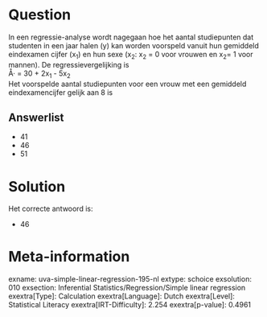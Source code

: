 Question
========

In een regressie-analyse wordt nagegaan hoe het aantal studiepunten dat
studenten in een jaar halen (y) kan worden voorspeld vanuit hun
gemiddeld eindexamen cijfer (x~1~) en hun sexe (x~2~: x~2~ = 0 voor
vrouwen en x~2~= 1 voor mannen). De regressievergelijking is\
Å· = 30 + 2x~1~ - 5x~2~\
Het voorspelde aantal studiepunten voor een vrouw met een gemiddeld
eindexamencijfer gelijk aan 8 is


Answerlist
----------

* 41
* 46
* 51

Solution
========

Het correcte antwoord is: 

* 46

Meta-information
================
exname: uva-simple-linear-regression-195-nl
extype: schoice
exsolution: 010
exsection: Inferential Statistics/Regression/Simple linear regression
exextra[Type]: Calculation
exextra[Language]: Dutch
exextra[Level]: Statistical Literacy
exextra[IRT-Difficulty]: 2.254
exextra[p-value]: 0.4961

